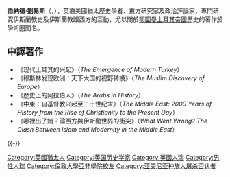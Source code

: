 {{Expand|time=2018-03-20T02:09:15+00:00}}
{{noteTA
|T=zh-tw:柏納·路易斯;zh-hant:伯納德·劉易斯;zh-hans:伯纳德·刘易斯;
|1=zh-tw:柏納;zh-hant:伯納德;zh-hans:伯纳德;
|2=zh-tw:路易斯;zh-hant:劉易斯;zh-hans:刘易斯;
}}
{{Infobox scholar
|name             = 伯納德·劉易斯
|image            = Bernard_Lewis_in_2012_(2).JPG
|image_size       =
|alt              =
|fullname         =
|other_names      =
|birth_date       = {{birth date|1916|5|31}}
|birth_place      = {{UK}}[[大伦敦|大伦敦]][[斯托克紐因頓|斯托克紐因頓]]
|death_date       =  {{Death date and age|df=yes|2018|05|19|1916|05|31}}
|death_place      = {{USA}}[[新澤西州|新澤西州]]{{link-en|沃爾希斯鎮區|Voorhees Township, New Jersey}}
|era              = [[20世纪哲学|20世纪哲学]]
|region           = 
|school_tradition =
|main_interests   = [[東方學|東方學]]、[[西方哲学|西方哲学]]、中東哲學
|notable_ideas    =
|major_works      = {{unbulleted list |''[[Islam_and_the_West|Islam and the West]]'' {{small|(1993)}} | ''[[What_Went_Wrong?|What Went Wrong?]]'' {{small|(2002)}}}}
|influences       =
|influenced       = [[福阿德·阿贾米|福阿德·阿贾米]]
}}

'''伯納德·劉易斯'''（{{lang-en|Bernard Lewis}}，{{bd|1916年|5月31日|2018年|5月19日|Lewis, Bernard}}），英裔美國猶太歷史學者、東方研究家及政治評論家，專門研究伊斯蘭教史及伊斯蘭教跟西方的互動，尤以關於[[鄂圖曼土耳其帝國|鄂圖曼土耳其帝國]]歷史的著作於學術圈聞名。

==中譯著作==
*《现代土耳其的兴起》（''The Emergence of Modern Turkey''）
*《穆斯林发现欧洲：天下大国的视野转换》（''The Muslim Discovery of Europe''）
*《歷史上的阿拉伯人》（''The Arabs in History ''）
*《中東：自基督教兴起至二十世纪末》（''The Middle East: 2000 Years of History from the Rise of Christianity to the Present Day''）
*《哪裡出了錯？論西方與伊斯蘭世界的衝突》（''What Went Wrong? The Clash Between Islam and Modernity in the Middle East''）

{{-}}
{{英國人物小作品}}
{{Authority control}}

{{DEFAULTSORT:Lewis, Bernard}}
[[Category:英國猶太人|Category:英國猶太人]]
[[Category:英国历史学家|Category:英国历史学家]]
[[Category:英國人瑞|Category:英國人瑞]]
[[Category:男性人瑞|Category:男性人瑞]]
[[Category:倫敦大學亞非學院校友|Category:倫敦大學亞非學院校友]]
[[Category:亚美尼亚种族大屠杀否认者|Category:亚美尼亚种族大屠杀否认者]]